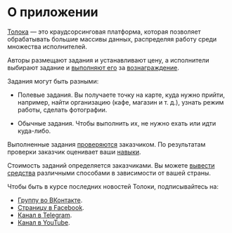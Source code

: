 # О приложении

[Толока](http://toloka.yandex.ru/) — это краудсорсинговая платформа, которая позволяет обрабатывать большие массивы данных, распределяя работу среди множества исполнителей.

Авторы размещают задания и устанавливают цену, а исполнители выбирают задание и [выполняют его](./tasks) за [вознаграждение](./priemka#pay).

Задания могут быть разными:

- Полевые задания. Вы получаете точку на карте, куда нужно прийти, например, найти организацию (кафе, магазин и т. д.), узнать режим работы, сделать фотографии.

- Обычные задания. Чтобы выполнить их, не нужно ехать или идти куда-либо.

Выполненные задания [проверяются](./priemka) заказчиком. По результатам проверки заказчик оценивает ваши [навыки](./skills).

Стоимость заданий определяется заказчиками. Вы можете [вывести средства](./pay/about) различными способами в зависимости от вашей страны.

Чтобы быть в курсе последних новостей Толоки, подписывайтесь на:

* [Группу во ВКонтакте](https://vk.com/ya.toloka).
* [Страницу в Facebook](https://www.facebook.com/yandex.toloka.ru/).
* [Канал в Telegram](https://t.me/TolokaOfficial).
* [Канал в YouTube](https://www.youtube.com/channel/UCf-vd-Nf_igCYJpohQ8BPUQ).
